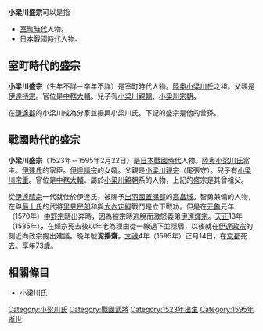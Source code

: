 {{unreferenced|time=2013-06-05T09:20:26+00:00}}
{{japanese|japanese=小梁川 盛宗|kana=こやながわ もりむね|romaji=Koyanagawa Morimune}}
'''小梁川盛宗'''可以是指
*[[室町時代|室町時代]]人物。
*[[日本戰國時代|日本戰國時代]]人物。

== 室町時代的盛宗 ==
'''小梁川盛宗'''（生年不詳－卒年不詳）是室町時代人物。[[陸奥|陸奥]][[小梁川氏|小梁川氏]]之祖。父親是[[伊達持宗|伊達持宗]]。官位是[[中務大輔|中務大輔]]。兒子有[[小梁川親朝|小梁川親朝]]、[[小梁川宗朝|小梁川宗朝]]。

在[[伊達郡|伊達郡]]的小梁川成為分家並振興小梁川氏。下記的盛宗是他的曾孫。

== 戰國時代的盛宗 ==
'''小梁川盛宗'''（1523年－1595年2月22日）是[[日本戰國時代|日本戰國時代]]人物。[[陸奥|陸奥]][[小梁川氏|小梁川氏]]當主。[[伊達氏|伊達氏]]的家臣。[[伊達晴宗|伊達晴宗]]的女婿。父親是[[小梁川親宗|小梁川親宗]]（尾張守）。兒子有[[小梁川宗重|小梁川宗重]]。官位是[[中務大輔|中務大輔]]。屬於[[小梁川親朝|小梁川親朝]]系的人物，上記的盛宗是其曾祖父。

從[[伊達晴宗|伊達晴宗]]一代就仕於伊達氏，被賜予[[出羽國|出羽國]][[置賜郡|置賜郡]]的[[高畠城|高畠城]]。智勇兼備的人物，在與[[最上氏|最上氏]]的武將[[里見民部|里見民部]]和與[[大內定綱|大內定綱]]戰鬥是立下戰功。但是在[[元龜|元龜]]元年（1570年）[[中野宗時|中野宗時]]出奔時，因為被宗時逃脫而激怒義弟[[伊達輝宗|伊達輝宗]]。[[天正_(日本)|天正]]13年（1585年），在輝宗死去後以年老為理由從一線退下並隱居，以後就在[[伊達政宗|伊達政宗]]的側近向政宗提出建議。晩年號'''泥播齋'''。[[文祿|文祿]]4年（1595年）正月14日，在[[京都|京都]]死去。享年73歲。

== 相關條目 ==
*[[小梁川氏|小梁川氏]]

[[Category:小梁川氏|Category:小梁川氏]]
[[Category:戰國武將|Category:戰國武將]]
[[Category:1523年出生|Category:1523年出生]]
[[Category:1595年逝世|Category:1595年逝世]]